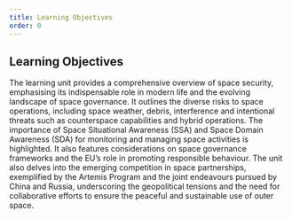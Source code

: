 ```yaml
---
title: Learning Objectives
order: 0
---
```


## Learning Objectives
The learning unit provides a comprehensive overview of space security, emphasising its indispensable role in modern life and the evolving landscape of space governance. It outlines the diverse risks to space operations, including space weather, debris, interference and intentional threats such as counterspace capabilities and hybrid operations. The importance of Space Situational Awareness (SSA) and Space Domain Awareness (SDA) for monitoring and managing space activities is highlighted. It also features considerations on space governance frameworks and the EU’s role in promoting responsible behaviour. The unit also delves into the emerging competition in space partnerships, exemplified by the Artemis Program and the joint endeavours pursued by China and Russia, underscoring the geopolitical tensions and the need for collaborative efforts to ensure the peaceful and sustainable use of outer space.
